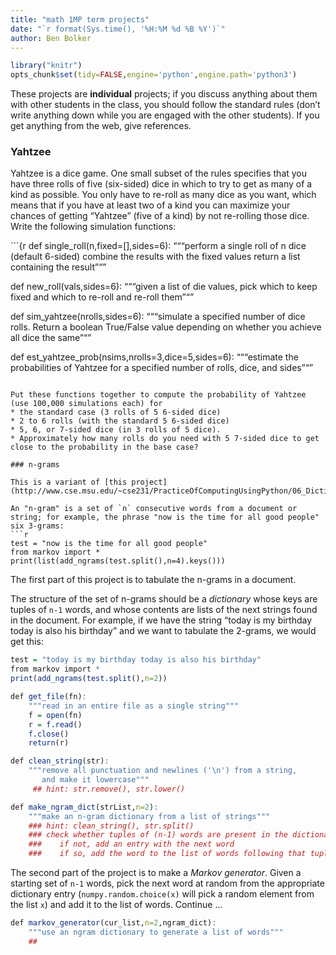 ```yaml
---
title: "math 1MP term projects"
date: "`r format(Sys.time(), '%H:%M %d %B %Y')`"
author: Ben Bolker
---
```


```r
library("knitr")
opts_chunk$set(tidy=FALSE,engine='python',engine.path='python3')
```

These projects are **individual** projects; if you discuss anything about them with other students in the class, you should follow the standard rules (don't write anything down while you are engaged with the other students).  If you get anything from the web, give references.

### Yahtzee

Yahtzee is a dice game.  One small subset of the rules specifies that you have three rolls of five (six-sided) dice in which to try to get as many of a kind as possible.  You only have to re-roll as many dice as you want, which means that if you have at least two of a kind you can maximize your chances of getting "Yahtzee" (five of a kind) by not re-rolling those dice.  Write the following simulation functions:

```{r
def single_roll(n,fixed=[],sides=6):
    """perform a single roll of n dice (default 6-sided)
       combine the results with the fixed values
       return a list containing the result
    """

def new_roll(vals,sides=6):
    """given a list of die values, pick which to keep
       fixed and which to re-roll
       and re-roll them"""

def sim_yahtzee(nrolls,sides=6):
    """simulate a specified number of dice rolls.
       Return a boolean True/False value depending on whether
       you achieve all dice the same
    """

def est_yahtzee_prob(nsims,nrolls=3,dice=5,sides=6):
    """estimate the probabilities of Yahtzee for a specified number
       of rolls, dice, and sides"""
```

Put these functions together to compute the probability of Yahtzee
(use 100,000 simulations each) for 
* the standard case (3 rolls of 5 6-sided dice)
* 2 to 6 rolls (with the standard 5 6-sided dice)
* 5, 6, or 7-sided dice (in 3 rolls of 5 dice).  
* Approximately how many rolls do you need with 5 7-sided dice to get close to the probability in the base case?

### n-grams

This is a variant of [this project](http://www.cse.msu.edu/~cse231/PracticeOfComputingUsingPython/06_Dictionaries/MarkovTextBuilder/proj07.pdf).

An "n-gram" is a set of `n` consecutive words from a document or string; for example, the phrase "now is the time for all good people" six 3-grams: 
```r
test = "now is the time for all good people"
from markov import *
print(list(add_ngrams(test.split(),n=4).keys()))
```

The first part of this project is to tabulate the n-grams in a document.

The structure of the set of n-grams should be a *dictionary* whose keys are tuples of `n-1` words, and whose contents are lists of the next strings found in the document.  For example, if we have the string "today is my birthday today is also his birthday" and we want to tabulate the 2-grams, we would get this:
```r
test = "today is my birthday today is also his birthday"
from markov import *
print(add_ngrams(test.split(),n=2))
```

```r
def get_file(fn):
    """read in an entire file as a single string"""
    f = open(fn)
    r = f.read()
    f.close()
    return(r)

def clean_string(str):
    """remove all punctuation and newlines ('\n') from a string,
       and make it lowercase"""
     ## hint: str.remove(), str.lower()

def make_ngram_dict(strList,n=2):
    """make an n-gram dictionary from a list of strings"""
    ### hint: clean_string(), str.split()
    ### check whether tuples of (n-1) words are present in the dictionary
    ###    if not, add an entry with the next word
    ###    if so, add the word to the list of words following that tuple
```

The second part of the project is to make a *Markov generator*. Given 
a starting set of `n-1` words, pick the next word at random from the
appropriate dictionary entry (`numpy.random.choice(x)` will pick a
random element from the list `x`) and add it to the list of words.
Continue ...

```r
def markov_generator(cur_list,n=2,ngram_dict):
    """use an ngram dictionary to generate a list of words"""
    ##
```
